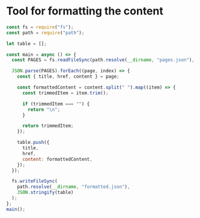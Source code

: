 # Tool for formatting the content

```js
const fs = require("fs");
const path = require("path");

let table = [];

const main = async () => {
  const PAGES = fs.readFileSync(path.resolve(__dirname, "pages.json"), "utf-8");

  JSON.parse(PAGES).forEach((page, index) => {
    const { title, href, content } = page;

    const formattedContent = content.split(" ").map((item) => {
      const trimmedItem = item.trim();

      if (trimmedItem === "") {
        return "\n";
      }

      return trimmedItem;
    });

    table.push({
      title,
      href,
      content: formattedContent,
    });
  });

  fs.writeFileSync(
    path.resolve(__dirname, "formatted.json"),
    JSON.stringify(table)
  );
};
main();
```
